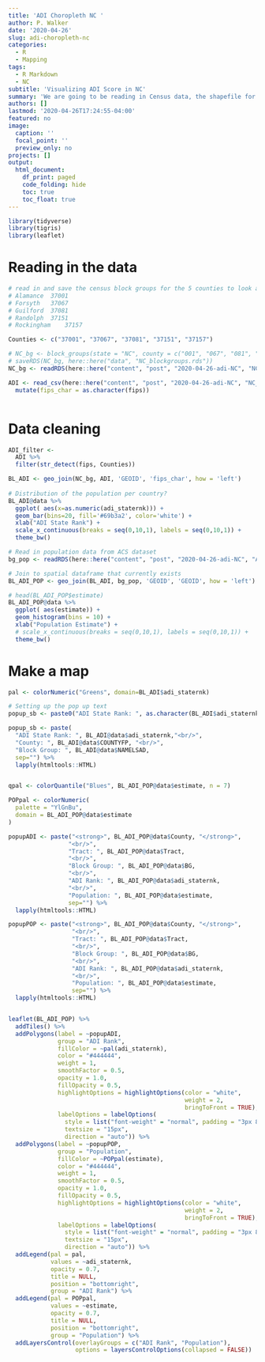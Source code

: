 ```yaml
---
title: 'ADI Choropleth NC '
author: P. Walker
date: '2020-04-26'
slug: adi-choropleth-nc
categories:
  - R
  - Mapping
tags:
  - R Markdown
  - NC
subtitle: 'Visualizing ADI Score in NC'
summary: 'We are going to be reading in Census data, the shapefile for NC, and the Area Deprivation Index (ADI) scores (created by University of Wisconsin) and build a map for the general service area of Cone Health.'
authors: []
lastmod: '2020-04-26T17:24:55-04:00'
featured: no
image:
  caption: ''
  focal_point: ''
  preview_only: no
projects: []
output:
  html_document:
    df_print: paged
    code_folding: hide
    toc: true
    toc_float: true
---
```





```r
library(tidyverse)
library(tigris)
library(leaflet)

```

# Reading in the data

```r

# read in and save the census block groups for the 5 counties to look at..
# Alamance	37001
# Forsyth	37067
# Guilford	37081
# Randolph	37151
# Rockingham	37157

Counties <- c("37001", "37067", "37081", "37151", "37157")

# NC_bg <- block_groups(state = "NC", county = c("001", "067", "081", "151", "157"), cb = FALSE)
# saveRDS(NC_bg, here::here("data", "NC_blockgroups.rds"))
NC_bg <- readRDS(here::here("content", "post", "2020-04-26-adi-NC", "NC_blockgroups.rds"))

ADI <- read_csv(here::here("content", "post", "2020-04-26-adi-NC", "NC_blockgroup_15.txt")) %>% 
  mutate(fips_char = as.character(fips))



```

# Data cleaning

```r

ADI_filter <- 
  ADI %>% 
  filter(str_detect(fips, Counties)) 

BL_ADI <- geo_join(NC_bg, ADI, 'GEOID', 'fips_char', how = 'left')
  
# Distribution of the population per country?
BL_ADI@data %>% 
  ggplot( aes(x=as.numeric(adi_staternk))) + 
  geom_bar(bins=20, fill='#69b3a2', color='white') +
  xlab("ADI State Rank") + 
  scale_x_continuous(breaks = seq(0,10,1), labels = seq(0,10,1)) +
  theme_bw()  

```



```r
# Read in population data from ACS dataset
bg_pop <- readRDS(here::here("content", "post", "2020-04-26-adi-NC", "ACS_PopEst.rds"))

# Join to spatial dataframe that currently exists
BL_ADI_POP <- geo_join(BL_ADI, bg_pop, 'GEOID', 'GEOID', how = 'left')

# head(BL_ADI_POP$estimate)
BL_ADI_POP@data %>% 
  ggplot( aes(estimate)) + 
  geom_histogram(bins = 10) +
  xlab("Population Estimate") + 
  # scale_x_continuous(breaks = seq(0,10,1), labels = seq(0,10,1)) +
  theme_bw()  

```



# Make a map

```r


pal <- colorNumeric("Greens", domain=BL_ADI$adi_staternk)

# Setting up the pop up text
popup_sb <- paste0("ADI State Rank: ", as.character(BL_ADI$adi_staternk))

popup_sb <- paste(
  "ADI State Rank: ", BL_ADI@data$adi_staternk,"<br/>", 
  "County: ", BL_ADI@data$COUNTYFP, "<br/>", 
  "Block Group: ", BL_ADI@data$NAMELSAD, 
  sep="") %>%
  lapply(htmltools::HTML)


qpal <- colorQuantile("Blues", BL_ADI_POP@data$estimate, n = 7)

POPpal <- colorNumeric(
  palette = "YlGnBu",
  domain = BL_ADI_POP@data$estimate
)

popupADI <- paste("<strong>", BL_ADI_POP@data$County, "</strong>",
                 "<br/>",
                 "Tract: ", BL_ADI_POP@data$Tract,
                 "<br/>",
                 "Block Group: ", BL_ADI_POP@data$BG,
                 "<br/>",
                 "ADI Rank: ", BL_ADI_POP@data$adi_staternk,
                 "<br/>",
                 "Population: ", BL_ADI_POP@data$estimate,
                 sep="") %>%
  lapply(htmltools::HTML)

popupPOP <- paste("<strong>", BL_ADI_POP@data$County, "</strong>",
                  "<br/>",
                  "Tract: ", BL_ADI_POP@data$Tract,
                  "<br/>",
                  "Block Group: ", BL_ADI_POP@data$BG,
                  "<br/>",
                  "ADI Rank: ", BL_ADI_POP@data$adi_staternk,
                  "<br/>",
                  "Population: ", BL_ADI_POP@data$estimate,
                  sep="") %>%
  lapply(htmltools::HTML)


leaflet(BL_ADI_POP) %>%
  addTiles() %>%
  addPolygons(label = ~popupADI,
              group = "ADI Rank",
              fillColor = ~pal(adi_staternk),
              color = "#444444",
              weight = 1,
              smoothFactor = 0.5,
              opacity = 1.0,
              fillOpacity = 0.5,
              highlightOptions = highlightOptions(color = "white",
                                                  weight = 2,
                                                  bringToFront = TRUE),
              labelOptions = labelOptions(
                style = list("font-weight" = "normal", padding = "3px 8px"),
                textsize = "15px",
                direction = "auto")) %>%
  addPolygons(label = ~popupPOP,
              group = "Population",
              fillColor = ~POPpal(estimate),
              color = "#444444",
              weight = 1,
              smoothFactor = 0.5,
              opacity = 1.0,
              fillOpacity = 0.5,
              highlightOptions = highlightOptions(color = "white",
                                                  weight = 2,
                                                  bringToFront = TRUE),
              labelOptions = labelOptions(
                style = list("font-weight" = "normal", padding = "3px 8px"),
                textsize = "15px",
                direction = "auto")) %>%
  addLegend(pal = pal,
            values = ~adi_staternk,
            opacity = 0.7,
            title = NULL,
            position = "bottomright",
            group = "ADI Rank") %>%
  addLegend(pal = POPpal,
            values = ~estimate,
            opacity = 0.7,
            title = NULL,
            position = "bottomright",
            group = "Population") %>%
  addLayersControl(overlayGroups = c("ADI Rank", "Population"),
                   options = layersControlOptions(collapsed = FALSE)) 
```

